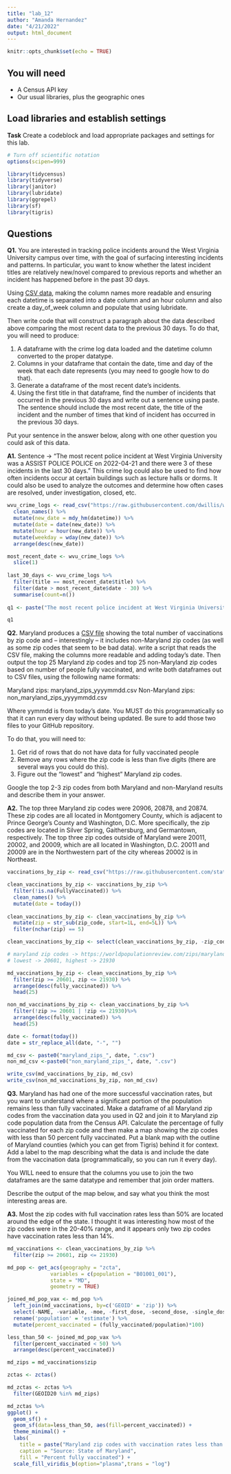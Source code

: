 ```yaml
---
title: "lab_12"
author: "Amanda Hernandez"
date: "4/21/2022"
output: html_document
---
```


```r
knitr::opts_chunk$set(echo = TRUE)
```

## You will need

* A Census API key
* Our usual libraries, plus the geographic ones

## Load libraries and establish settings

**Task** Create a codeblock and load appropriate packages and settings for this lab.

```r
# Turn off scientific notation
options(scipen=999)

library(tidycensus)
library(tidyverse)
library(janitor)
library(lubridate)
library(ggrepel)
library(sf)
library(tigris)

```

## Questions

**Q1.** You are interested in tracking police incidents around the West Virginia University campus over time, with the goal of surfacing interesting incidents and patterns. In particular, you want to know whether the latest incident titles are relatively new/novel compared to previous reports and whether an incident has happened before in the past 30 days.

Using [CSV data](https://raw.githubusercontent.com/dwillis/wvu-projects/master/crime-log/crime_log.csv), making the column names more readable and ensuring each datetime is separated into a date column and an hour column and also create a day_of_week column and populate that using lubridate.

Then write code that will construct a paragraph about the data described above comparing the most recent data to the previous 30 days. To do that, you will need to produce:

1. A dataframe with the crime log data loaded and the datetime column converted to the proper datatype.
2. Columns in your dataframe that contain the date, time and day of the week that each date represents (you may need to google how to do that).
3. Generate a dataframe of the most recent date's incidents.
4. Using the first title in that dataframe, find the number of incidents that occurred in the previous 30 days and write out a sentence using paste. The sentence should include the most recent date, the title of the incident and the number of times that kind of incident has occurred in the previous 30 days.

Put your sentence in the answer below, along with one other question you could ask of this data.

**A1.** Sentence -> "The most recent police incident at West Virginia University was a ASSIST POLICE POLICE on 2022-04-21 and there were 3 of these incidents in the last 30 days." This crime log could also be used to find how often incidents occur at certain buildings such as lecture halls or dorms. It could also be used to analyze the outcomes and determine how often cases are resolved, under investigation, closed, etc.

```r

wvu_crime_logs <- read_csv("https://raw.githubusercontent.com/dwillis/wvu-projects/master/crime-log/crime_log.csv") %>%
  clean_names() %>%
  mutate(new_date = mdy_hm(datetime)) %>%
  mutate(date = date(new_date)) %>%
  mutate(hour = hour(new_date)) %>%
  mutate(weekday = wday(new_date)) %>%
  arrange(desc(new_date))

most_recent_date <- wvu_crime_logs %>%
  slice(1)
  
last_30_days <- wvu_crime_logs %>%
  filter(title == most_recent_date$title) %>% 
  filter(date > most_recent_date$date - 30) %>% 
  summarise(count=n())
  
q1 <- paste("The most recent police incident at West Virginia University was a", format(most_recent_date$title), "on", format(most_recent_date$date), "and there were", format(last_30_days$count), "of these incidents in the last 30 days.")

q1

```

**Q2.** Maryland produces a [CSV file](https://raw.githubusercontent.com/state-of-maryland/VaccineCSVs/master/Vax_ZIP_CODE_FirstSecondSingle_Totals_Raw.csv) showing the total number of vaccinations by zip code and -- interestingly -- it includes non-Maryland zip codes (as well as some zip codes that seem to be bad data). write a script that reads the CSV file, making the columns more readable and adding today's date. Then output the top 25 Maryland zip codes and top 25 non-Maryland zip codes based on number of people fully vaccinated, and write both dataframes out to CSV files, using the following name formats:

Maryland zips: maryland_zips_yyyymmdd.csv
Non-Maryland zips: non_maryland_zips_yyyymmdd.csv

Where yymmdd is from today's date. You MUST do this programmatically so that it can run every day without being updated. Be sure to add those two files to your GitHub repository.

To do that, you will need to:

1. Get rid of rows that do not have data for fully vaccinated people
2. Remove any rows where the zip code is less than five digits (there are several ways you could do this).
3. Figure out the "lowest" and "highest" Maryland zip codes.

Google the top 2-3 zip codes from both Maryland and non-Maryland results and describe them in your answer.

**A2.** The top three Maryland zip codes were 20906, 20878, and 20874. These zip codes are all located in Montgomery County, which is adjacent to Prince George's County and Washington, D.C. More specifically, the zip codes are located in Silver Spring, Gaithersburg, and Germantown, respectively. The top three zip codes outside of Maryland were 20011, 20002, and 20009, which are all located in Washington, D.C. 20011 and 20009 are in the Northwestern part of the city whereas 20002 is in Northeast.

```r

vaccinations_by_zip <- read_csv("https://raw.githubusercontent.com/state-of-maryland/VaccineCSVs/master/Vax_ZIP_CODE_FirstSecondSingle_Totals_Raw.csv")

clean_vaccinations_by_zip <- vaccinations_by_zip %>%
  filter(!is.na(FullyVaccinated)) %>%
  clean_names() %>%
  mutate(date = today())
  
clean_vaccinations_by_zip <- clean_vaccinations_by_zip %>%
  mutate(zip = str_sub(zip_code, start=1L, end=5L)) %>%
  filter(nchar(zip) == 5)

clean_vaccinations_by_zip <- select(clean_vaccinations_by_zip, -zip_code)

# maryland zip codes -> https://worldpopulationreview.com/zips/maryland
# lowest -> 20601, highest -> 21930

md_vaccinations_by_zip <- clean_vaccinations_by_zip %>%
  filter(zip >= 20601, zip <= 21930) %>%
  arrange(desc(fully_vaccinated)) %>%
  head(25)

non_md_vaccinations_by_zip <- clean_vaccinations_by_zip %>%
  filter(!zip >= 20601 | !zip <= 21930)%>% 
  arrange(desc(fully_vaccinated)) %>%
  head(25)

date <- format(today())
date = str_replace_all(date, "-", "")

md_csv <- paste0("maryland_zips_", date, ".csv")
non_md_csv <-paste0("non_maryland_zips_", date, ".csv")

write_csv(md_vaccinations_by_zip, md_csv)
write_csv(non_md_vaccinations_by_zip, non_md_csv)

```

**Q3.** Maryland has had one of the more successful vaccination rates, but you want to understand where a significant portion of the population remains less than fully vaccinated. Make a dataframe of all Maryland zip codes from the vaccination data you used in Q2 and join it to Maryland zip code population data from the Census API. Calculate the percentage of fully vaccinated for each zip code and then make a map showing the zip codes with less than 50 percent fully vaccinated. Put a blank map with the outline of Maryland counties (which you can get from Tigris) behind it for context. Add a label to the map describing what the data is and include the date from the vaccination data (programmatically, so you can run it every day).

You WILL need to ensure that the columns you use to join the two dataframes are the same datatype and remember that join order matters.

Describe the output of the map below, and say what you think the most interesting areas are.

**A3.** Most the zip codes with full vaccination rates less than 50% are located around the edge of the state. I thought it was interesting how most of the zip codes were in the 20-40% range, and it appears only two zip codes have vaccination rates less than 14%.

```r

md_vaccinations <- clean_vaccinations_by_zip %>%
  filter(zip >= 20601, zip <= 21930)

md_pop <- get_acs(geography = "zcta", 
              variables = c(population = "B01001_001"), 
              state = "MD",
              geometry = TRUE) 

joined_md_pop_vax <- md_pop %>%
  left_join(md_vaccinations, by=c('GEOID' = 'zip')) %>%
  select(-NAME, -variable, -moe, -first_dose, -second_dose, -single_dose, -atleast_one_dose) %>%
  rename('population' = 'estimate') %>%
  mutate(percent_vaccinated = (fully_vaccinated/population)*100)

less_than_50 <- joined_md_pop_vax %>%
  filter(percent_vaccinated < 50) %>%
  arrange(desc(percent_vaccinated))

md_zips = md_vaccinations$zip

zctas <- zctas()

md_zctas <- zctas %>%
  filter(GEOID20 %in% md_zips)

md_zctas %>% 
ggplot() + 
  geom_sf() + 
  geom_sf(data=less_than_50, aes(fill=percent_vaccinated)) + 
  theme_minimal() +
  labs(
    title = paste("Maryland zip codes with vaccination rates less than 50% as of", today()),
    caption = "Source: State of Maryland", 
    fill = "Percent fully vaccinated") +
  scale_fill_viridis_b(option="plasma",trans = "log") 

```
